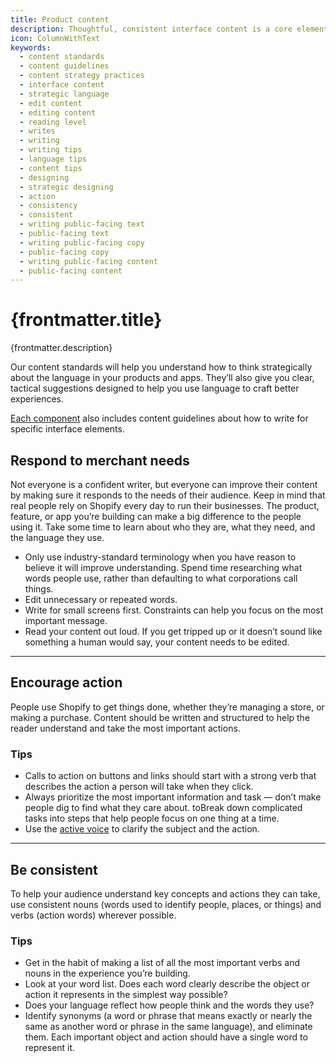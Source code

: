 ```yaml
---
title: Product content
description: Thoughtful, consistent interface content is a core element of a well-designed user experience.
icon: ColumnWithText
keywords:
  - content standards
  - content guidelines
  - content strategy practices
  - interface content
  - strategic language
  - edit content
  - editing content
  - reading level
  - writes
  - writing
  - writing tips
  - language tips
  - content tips
  - designing
  - strategic designing
  - action
  - consistency
  - consistent
  - writing public-facing text
  - public-facing text
  - writing public-facing copy
  - public-facing copy
  - writing public-facing content
  - public-facing content
---
```


# {frontmatter.title}

<Lede>{frontmatter.description}</Lede>

Our content standards will help you understand how to think strategically about the language in your products and apps. They’ll also give you clear, tactical suggestions designed to help you use language to craft better experiences.

[Each component](/components) also includes content guidelines about how to write for specific interface elements.

## Respond to merchant needs

Not everyone is a confident writer, but everyone can improve their content by making sure it responds to the needs of their audience. Keep in mind that real people rely on Shopify every day to run their businesses. The product, feature, or app you’re building can make a big difference to the people using it. Take some time to learn about who they are, what they need, and the language they use.

- Only use industry-standard terminology when you have reason to believe it will improve understanding. Spend time researching what words people use, rather than defaulting to what corporations call things.
- Edit unnecessary or repeated words.
- Write for small screens first. Constraints can help you focus on the most important message.
- Read your content out loud. If you get tripped up or it doesn’t sound like something a human would say, your content needs to be edited.

---

## Encourage action

People use Shopify to get things done, whether they’re managing a store, or making a purchase. Content should be written and structured to help the reader understand and take the most important actions.

### Tips

- Calls to action on buttons and links should start with a strong verb that describes the action a person will take when they click.
- Always prioritize the most important information and task — don’t make people dig to find what they care about. toBreak down complicated tasks into steps that help people focus on one thing at a time.
- Use the [active voice](/content/grammar-and-mechanics#basics) to clarify the subject and the action.

---

## Be consistent

To help your audience understand key concepts and actions they can take, use consistent nouns (words used to identify people, places, or things) and verbs
(action words) wherever possible.

### Tips

- Get in the habit of making a list of all the most important verbs and nouns in the experience you’re building.
- Look at your word list. Does each word clearly describe the object or action it represents in the simplest way possible?
- Does your language reflect how people think and the words they use?
- Identify synonyms (a word or phrase that means exactly or nearly the same as another word or phrase in the same language), and eliminate them. Each important object and action should have a single word to represent it.

